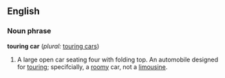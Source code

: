==English==

===Noun phrase===
'''touring car'''  (''plural:'' [[touring cars]])
# A large open car seating four with folding top. An automobile designed for [[touring]]; specifcially, a [[roomy]] car, not a [[limousine]].